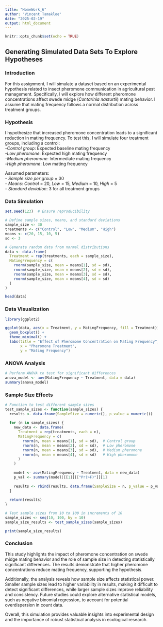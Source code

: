 ```yaml
---
title: "HomeWork_6"
author: "Vincent Tamakloe"
date: "2025-02-19"
output: html_document
---
```


```r
knitr::opts_chunk$set(echo = TRUE)
```

## Generating Simulated Data Sets To Explore Hypotheses

### Introduction
For this assignment, I will simulate a dataset based on an experimental hypothesis related to insect pheromone communication in agricultural pest management. Specifically, I will explore how different pheromone concentrations affect swede midge (*Contarinia nasturtii*) mating behavior. I assume that mating frequency follows a normal distribution across treatment groups.

### Hypothesis
I hypothesize that increased pheromone concentration leads to a significant reduction in mating frequency. To test this, I will simulate four treatment groups, including a control:  
-*Control group*: Expected baseline mating frequency  
-*Low pheromone*: Expected high mating frequency  
-*Medium pheromone*: Intermediate mating frequency  
-*High pheromone*: Low mating frequency  

Assumed parameters:  
- *Sample size per group* = 30  
- *Means:* *Control* = 20, *Low* = 15, *Medium* = 10, *High* = 5  
- *Standard deviation*: 3 for all treatment groups  

### Data Simulation
```r
set.seed(123)  # Ensure reproducibility

# Define sample sizes, means, and standard deviations
sample_size <- 30
treatments <- c("Control", "Low", "Medium", "High")
means <- c(20, 15, 10, 5)
sd <- 3

# Generate random data from normal distributions
data <- data.frame(
  Treatment = rep(treatments, each = sample_size),
  MatingFrequency = c(
    rnorm(sample_size, mean = means[1], sd = sd),
    rnorm(sample_size, mean = means[2], sd = sd),
    rnorm(sample_size, mean = means[3], sd = sd),
    rnorm(sample_size, mean = means[4], sd = sd)
  )
)

head(data)
```

### Data Visualization
```r
library(ggplot2)

ggplot(data, aes(x = Treatment, y = MatingFrequency, fill = Treatment)) +
  geom_boxplot() +
  theme_minimal() +
  labs(title = "Effect of Pheromone Concentration on Mating Frequency",
       x = "Pheromone Treatment",
       y = "Mating Frequency")
```

### ANOVA Analysis
```r
# Perform ANOVA to test for significant differences
anova_model <- aov(MatingFrequency ~ Treatment, data = data)
summary(anova_model)
```

### Sample Size Effects
```r
# Function to test different sample sizes
test_sample_sizes <- function(sample_sizes) {
  results <- data.frame(SampleSize = numeric(), p_value = numeric())
  
  for (n in sample_sizes) {
    new_data <- data.frame(
      Treatment = rep(treatments, each = n),
      MatingFrequency = c(
        rnorm(n, mean = means[1], sd = sd),  # Control group
        rnorm(n, mean = means[2], sd = sd),  # Low pheromone
        rnorm(n, mean = means[3], sd = sd),  # Medium pheromone
        rnorm(n, mean = means[4], sd = sd)   # High pheromone
      )
    )
    
    model <- aov(MatingFrequency ~ Treatment, data = new_data)
    p_val <- summary(model)[[1]][["Pr(>F)"]][1]
    
    results <- rbind(results, data.frame(SampleSize = n, p_value = p_val))
  }
  
  return(results)
}

# Test sample sizes from 10 to 100 in increments of 10
sample_sizes <- seq(10, 100, by = 10)
sample_size_results <- test_sample_sizes(sample_sizes)

print(sample_size_results)
```

### Conclusion
This study highlights the impact of pheromone concentration on swede midge mating behavior and the role of sample size in detecting statistically significant differences. The results demonstrate that higher pheromone concentrations reduce mating frequency, supporting the hypothesis. 

Additionally, the analysis reveals how sample size affects statistical power. Smaller sample sizes lead to higher variability in results, making it difficult to detect significant differences, while larger sample sizes improve reliability and consistency. Future studies could explore alternative statistical models, such as negative binomial regression, to account for potential overdispersion in count data. 

Overall, this simulation provides valuable insights into experimental design and the importance of robust statistical analysis in ecological research.
